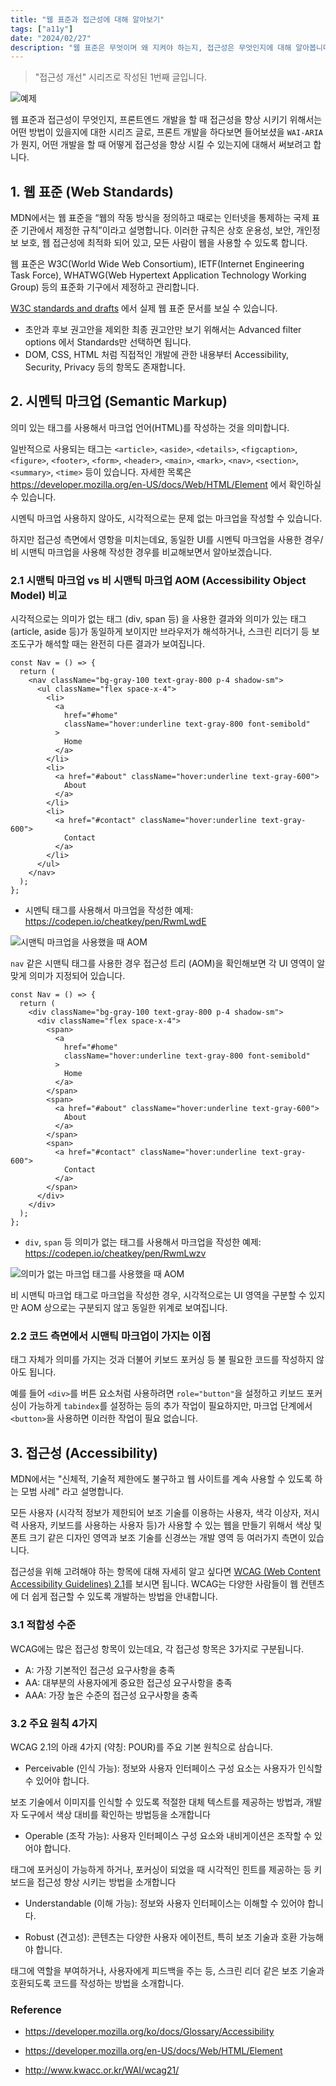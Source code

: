 ```yaml
---
title: "웹 표준과 접근성에 대해 알아보기"
tags: ["a11y"]
date: "2024/02/27"
description: "웹 표준은 무엇이며 왜 지켜야 하는지, 접근성은 무엇인지에 대해 알아봅니다."
---
```


> "접근성 개선" 시리즈로 작성된 1번째 글입니다.

![예제](/images/series-a11y.png)

웹 표준과 접근성이 무엇인지, 프론트엔드 개발을 할 때 접근성을 향상 시키기 위해서는 어떤 방법이 있을지에 대한 시리즈 글로, 프론트 개발을 하다보면 들어보셨을 `WAI-ARIA`가 뭔지, 어떤 개발을 할 때 어떻게 접근성을 향상 시킬 수 있는지에 대해서 써보려고 합니다.

## 1. 웹 표준 (Web Standards)

MDN에서는 웹 표준을 “웹의 작동 방식을 정의하고 때로는 인터넷을 통제하는 국제 표준 기관에서 제정한 규칙”이라고 설명합니다. 이러한 규칙은 상호 운용성, 보안, 개인정보 보호, 웹 접근성에 최적화 되어 있고, 모든 사람이 웹을 사용할 수 있도록 합니다.

웹 표준은 W3C(World Wide Web Consortium), IETF(Internet Engineering Task Force), WHATWG(Web Hypertext Application Technology Working Group) 등의 표준화 기구에서 제정하고 관리합니다.

[W3C standards and drafts](https://www.w3.org/TR/?filter-tr-name=&status%5B%5D=standard) 에서 실제 웹 표준 문서를 보실 수 있습니다.

- 초안과 후보 권고안을 제외한 최종 권고안만 보기 위해서는 Advanced filter options 에서 Standards만 선택하면 됩니다.
- DOM, CSS, HTML 처럼 직접적인 개발에 관한 내용부터 Accessibility, Security, Privacy 등의 항목도 존재합니다.

## 2. 시멘틱 마크업 (Semantic Markup)

의미 있는 태그를 사용해서 마크업 언어(HTML)를 작성하는 것을 의미합니다.

일반적으로 사용되는 태그는 `<article>`, `<aside>`, `<details>`, `<figcaption>`, `<figure>`, `<footer>`, `<form>`, `<header>`, `<main>`, `<mark>`, `<nav>`, `<section>`, `<summary>`, `<time>` 등이 있습니다. 자세한 목록은 https://developer.mozilla.org/en-US/docs/Web/HTML/Element 에서 확인하실 수 있습니다.

시멘틱 마크업 사용하지 않아도, 시각적으로는 문제 없는 마크업을 작성할 수 있습니다.

하지만 접근성 측면에서 영항을 미치는데요, 동일한 UI를 시멘틱 마크업을 사용한 경우/ 비 시맨틱 마크업을 사용해 작성한 경우를 비교해보면서 알아보겠습니다.

### 2.1 시맨틱 마크업 vs 비 시맨틱 마크업 AOM (Accessibility Object Model) 비교

시각적으로는 의미가 없는 태그 (div, span 등) 을 사용한 결과와 의미가 있는 태그 (article, aside 등)가 동일하게 보이지만 브라우저가 해석하거나, 스크린 리더기 등 보조도구가 해석할 때는 완전히 다른 결과가 보여집니다.

```tsx showLineNumbers {4,5}
const Nav = () => {
  return (
    <nav className="bg-gray-100 text-gray-800 p-4 shadow-sm">
      <ul className="flex space-x-4">
        <li>
          <a
            href="#home"
            className="hover:underline text-gray-800 font-semibold"
          >
            Home
          </a>
        </li>
        <li>
          <a href="#about" className="hover:underline text-gray-600">
            About
          </a>
        </li>
        <li>
          <a href="#contact" className="hover:underline text-gray-600">
            Contact
          </a>
        </li>
      </ul>
    </nav>
  );
};
```

- 시멘틱 태그를 사용해서 마크업을 작성한 예제: https://codepen.io/cheatkey/pen/RwmLwdE

![시맨틱 마크업을 사용했을 때 AOM](/images/a11y-semantic-2.png)

`nav` 같은 시맨틱 태그를 사용한 경우 접근성 트리 (AOM)을 확인해보면 각 UI 영역이 알맞게 의미가 지정되어 있습니다.

```tsx showLineNumbers {4,5}
const Nav = () => {
  return (
    <div className="bg-gray-100 text-gray-800 p-4 shadow-sm">
      <div className="flex space-x-4">
        <span>
          <a
            href="#home"
            className="hover:underline text-gray-800 font-semibold"
          >
            Home
          </a>
        </span>
        <span>
          <a href="#about" className="hover:underline text-gray-600">
            About
          </a>
        </span>
        <span>
          <a href="#contact" className="hover:underline text-gray-600">
            Contact
          </a>
        </span>
      </div>
    </div>
  );
};
```

- `div`, `span` 등 의미가 없는 태그를 사용해서 마크업을 작성한 예제: https://codepen.io/cheatkey/pen/RwmLwzv

![의미가 없는 마크업 태그를 사용했을 때 AOM](/images/a11y-semantic-1.png)

비 시맨틱 마크업 태그로 마크업을 작성한 경우, 시각적으로는 UI 영역을 구분할 수 있지만 AOM 상으로는 구분되지 않고 동일한 위계로 보여집니다.

### 2.2 코드 측면에서 시맨틱 마크업이 가지는 이점

태그 자체가 의미를 가지는 것과 더불어 키보드 포커싱 등 불 필요한 코드를 작성하지 않아도 됩니다.

예를 들어 `<div>`를 버튼 요소처럼 사용하려면 `role="button"`을 설정하고 키보드 포커싱이 가능하게 `tabindex`를 설정하는 등의 추가 작업이 필요하지만, 마크업 단계에서 `<button>`을 사용하면 이러한 작업이 필요 없습니다.

## 3. 접근성 (Accessibility)

MDN에서는 "신체적, 기술적 제한에도 불구하고 웹 사이트를 계속 사용할 수 있도록 하는 모범 사례" 라고 설명합니다.

모든 사용자 (시각적 정보가 제한되어 보조 기술를 이용하는 사용자, 색각 이상자, 저시력 사용자, 키보드를 사용하는 사용자 등)가 사용할 수 있는 웹을 만들기 위해서 색상 및 폰트 크기 같은 디자인 영역과 보조 기술를 신경쓰는 개발 영역 등 여러가지 측면이 있습니다.

접근성을 위해 고려해야 하는 항목에 대해 자세히 알고 싶다면 [WCAG (Web Content Accessibility Guidelines) 2.1](http://www.kwacc.or.kr/WAI/wcag21/)를 보시면 됩니다. WCAG는 다양한 사람들이 웹 컨텐츠에 더 쉽게 접근할 수 있도록 개발하는 방법을 안내합니다.

### 3.1 적합성 수준

WCAG에는 많은 접근성 항목이 있는데요, 각 접근성 항목은 3가지로 구분됩니다.

- A: 가장 기본적인 접근성 요구사항을 충족
- AA: 대부분의 사용자에게 중요한 접근성 요구사항을 충족
- AAA: 가장 높은 수준의 접근성 요구사항을 충족

### 3.2 주요 원칙 4가지

WCAG 2.1의 아래 4가지 (약칭: POUR)를 주요 기본 원칙으로 삼습니다.

- Perceivable (인식 가능): 정보와 사용자 인터페이스 구성 요소는 사용자가 인식할 수 있어야 합니다.

보조 기술에서 이미지를 인식할 수 있도록 적절한 대체 텍스트를 제공하는 방법과, 개발자 도구에서 색상 대비를 확인하는 방법등을 소개합니다

- Operable (조작 가능): 사용자 인터페이스 구성 요소와 내비게이션은 조작할 수 있어야 합니다.

태그에 포커싱이 가능하게 하거나, 포커싱이 되었을 때 시각적인 힌트를 제공하는 등 키보드을 접근성 향상 시키는 방법을 소개합니다

- Understandable (이해 가능): 정보와 사용자 인터페이스는 이해할 수 있어야 합니다.

- Robust (견고성): 콘텐츠는 다양한 사용자 에이전트, 특히 보조 기술과 호환 가능해야 합니다.

태그에 역할을 부여하거나, 사용자에게 피드백을 주는 등, 스크린 리더 같은 보조 기술과 호환되도록 코드를 작성하는 방법을 소개합니다.

### Reference

- https://developer.mozilla.org/ko/docs/Glossary/Accessibility

- https://developer.mozilla.org/en-US/docs/Web/HTML/Element

- http://www.kwacc.or.kr/WAI/wcag21/

